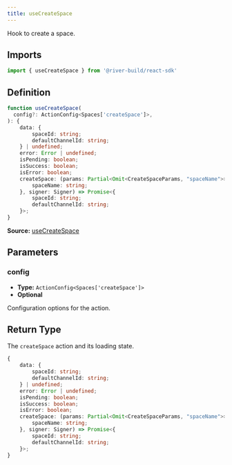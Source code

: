 ```yaml
---
title: useCreateSpace
---
```

Hook to create a space.

## Imports

```ts
import { useCreateSpace } from '@river-build/react-sdk'
```

## Definition

```ts
function useCreateSpace(
  config?: ActionConfig<Spaces['createSpace']>,
): {
    data: {
        spaceId: string;
        defaultChannelId: string;
    } | undefined;
    error: Error | undefined;
    isPending: boolean;
    isSuccess: boolean;
    isError: boolean;
    createSpace: (params: Partial<Omit<CreateSpaceParams, "spaceName">> & {
        spaceName: string;
    }, signer: Signer) => Promise<{
        spaceId: string;
        defaultChannelId: string;
    }>;
}
```

**Source:** [useCreateSpace](https://github.com/towns-protocol/towns/blob/main/packages/react-sdk/src/useCreateSpace.ts)

## Parameters

### config

- **Type:** `ActionConfig<Spaces['createSpace']>`
- **Optional**

Configuration options for the action.

## Return Type

The `createSpace` action and its loading state.

```ts
{
    data: {
        spaceId: string;
        defaultChannelId: string;
    } | undefined;
    error: Error | undefined;
    isPending: boolean;
    isSuccess: boolean;
    isError: boolean;
    createSpace: (params: Partial<Omit<CreateSpaceParams, "spaceName">> & {
        spaceName: string;
    }, signer: Signer) => Promise<{
        spaceId: string;
        defaultChannelId: string;
    }>;
}
```
